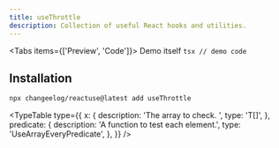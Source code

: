 ```yaml
---
title: useThrottle
description: Collection of useful React hooks and utilities.
---
```


<Tabs items={['Preview', 'Code']}>
  <Tab value="Preview">Demo itself</Tab>
  <Tab value="Code">```tsx // demo code ```</Tab>
</Tabs>

## Installation

```bash
npx changeelog/reactuse@latest add useThrottle
```

<TypeTable
  type={{
    x: {
      description: 'The array to check. ',
      type: 'T[]',
    },
    predicate: {
      description: 'A function to test each element.',
      type: 'UseArrayEveryPredicate<T>',
    },
  }}
/>

